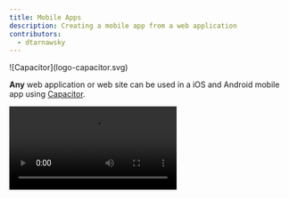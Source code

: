 ```yaml
---
title: Mobile Apps
description: Creating a mobile app from a web application
contributors:
  - dtarnawsky
---
```


<span>
![Capacitor](logo-capacitor.svg)
</span>

**Any** web application or web site can be used in a iOS and Android mobile app using [Capacitor](https://capacitorjs.com/).


<Video src="https://videos.webnative.dev/add-capacitor.mp4" alt="Adding Capacitor" controls />

1. Click the `WebNative` icon on the side menu
2. Choose `Integrate Capacitor`
3. Choose `Add iOS Project` to add a native **XCode** project
4. Choose `Add Android Project` to add a native **Android Studio** project


:::tip[Requirements]
You'll need [Android Studio](https://developer.android.com/studio) or [Xcode](https://developer.apple.com/xcode/) installed to build and deploy native apps, but you can develop without these tools using the [WebNative app](./webnative-app.md).
:::




